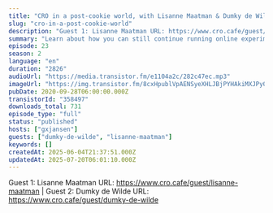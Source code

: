 ```yaml
---
title: "CRO in a post-cookie world, with Lisanne Maatman & Dumky de Wilde (DEPT)"
slug: "cro-in-a-post-cookie-world"
description: "Guest 1: Lisanne Maatman URL: https://www.cro.cafe/guest/lisanne-maatman | Guest 2: Dumky de Wilde URL: https://www.cro.cafe/guest/dumky-de-wilde"
summary: "Learn about how you can still continue running online experiments without relying on browsers to accept cookies (since they do so less and less)."
episode: 23
season: 2
language: "en"
duration: "2826"
audioUrl: "https://media.transistor.fm/e1104a2c/282c47ec.mp3"
imageUrl: "https://img.transistor.fm/8cxHpublVpAENSyeXHLJBjPYHAkiMXJPy0kctNYcby4/rs:fill:3000:3000:1/q:60/aHR0cHM6Ly9pbWct/dXBsb2FkLXByb2R1/Y3Rpb24udHJhbnNp/c3Rvci5mbS8yZDVk/OTE1NjEwOTM0YmNj/NGQzNDBhZWU5Mjgx/YjczMy5qcGVn.webp"
pubDate: 2020-09-28T06:00:00.000Z
transistorId: "358497"
downloads_total: 731
episode_type: "full"
status: "published"
hosts: ["gxjansen"]
guests: ["dumky-de-wilde", "lisanne-maatman"]
keywords: []
createdAt: 2025-06-04T21:37:51.000Z
updatedAt: 2025-07-20T06:01:10.000Z
---
```


Guest 1: Lisanne Maatman URL: https://www.cro.cafe/guest/lisanne-maatman | Guest 2: Dumky de Wilde URL: https://www.cro.cafe/guest/dumky-de-wilde
